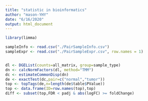 ```yaml
---
title: "statistic in bioinformatics"
author: "mason-YHY"
date: "6/16/2020"
output: html_document
---
```


```r
library(limma)

sampleInfo <- read.csv("./PairSampleInfo.csv")
sampleExpr <- read.csv("./PairSampleExpr.csv", row.names = 1)


dl <- DGEList(counts=all_matrix, group=sample_type)
dn <- calcNormFactors(dl, method="TMM")
dc <- estimateCommonDisp(dn)
de <- exactTest(dc,pair=c("normal","tumor"))
top <- topTags(de,n=length(de$table$PValue))
top <- data.frame(ID=row.names(top),top)
diff <- subset(top,FDR < padj & abs(logFC) >= foldChange)
```

